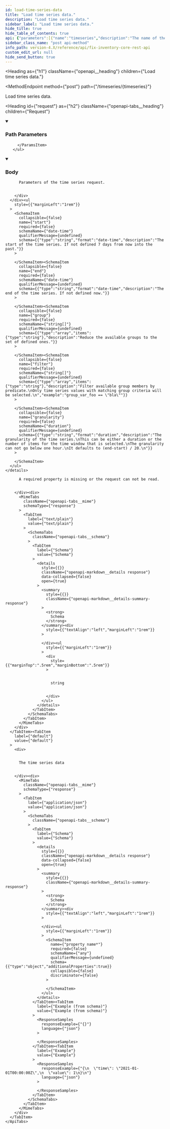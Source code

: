 ```yaml
---
id: load-time-series-data
title: "Load time series data."
description: "Load time series data."
sidebar_label: "Load time series data."
hide_title: true
hide_table_of_contents: true
api: {"parameters":[{"name":"timeseries","description":"The name of the time series.","in":"path","required":true,"schema":{"type":"string","example":"some_name"}}],"requestBody":{"description":"Parameters of the time series request.","content":{"application/json":{"schema":{"type":"object","properties":{"start":{"type":"string","format":"date-time","description":"The start of the time series. If not defined 7 days from now into the past."},"end":{"type":"string","format":"date-time","description":"The end of the time series. If not defined now."},"group":{"type":"array","items":{"type":"string"},"description":"Reduce the available groups to the set of defined ones."},"filter":{"type":"array","items":{"type":"string"},"description":"Filter available group members by predicate.\nOnly time series values with matching group criteria will be selected.\n","example":"group_var_foo == \"bla\""},"granularity":{"type":"string","format":"duration","description":"The granularity of the time series.\nThis can be either a duration or the number of items for the time window that is selected.\nThe granularity can not go below one hour.\nIt defaults to (end-start) / 20.\n"}}}}}},"tags":["timeseries"],"responses":{"400":{"description":"A required property is missing or the request can not be read.","content":{"text/plain":{"schema":{"type":"string"}}}},"default":{"description":"The time series data","content":{"application/json":{"schema":{"type":"object","additionalProperties":true},"example":"{\n  \"time\": \"2021-01-01T00:00:00Z\",\n  \"value\": 1\n}\n"}}}},"description":"Load time series data.","method":"post","path":"/timeseries/{timeseries}","servers":[{"url":"https://{host}:{port}","variables":{"host":{"default":"localhost"},"port":{"default":"8900"}}}],"jsonRequestBodyExample":{"start":"2024-08-02T11:57:08.455Z","end":"2024-08-02T11:57:08.455Z","group":["string"],"filter":"group_var_foo == \"bla\"","granularity":"string"},"info":{"title":"Fix Inventory Core REST API","version":"V1"},"postman":{"name":"Load time series data.","description":{"type":"text/plain"},"url":{"path":["timeseries",":timeseries"],"host":["{{baseUrl}}"],"query":[],"variable":[{"disabled":false,"description":{"content":"(Required) The name of the time series.","type":"text/plain"},"type":"any","value":"","key":"timeseries"}]},"header":[{"key":"Content-Type","value":"application/json"},{"key":"Accept","value":"text/plain"}],"method":"POST","body":{"mode":"raw","raw":"","options":{"raw":{"language":"json"}}}}}
sidebar_class_name: "post api-method"
info_path: version-4.X/reference/api/fix-inventory-core-rest-api
custom_edit_url: null
hide_send_button: true
---
```



<Heading
  as={"h1"}
  className={"openapi__heading"}
  children={"Load time series data."}
>
</Heading>

<MethodEndpoint
  method={"post"}
  path={"/timeseries/{timeseries}"}
>
  
</MethodEndpoint>

Load time series data.

<Heading
  id={"request"}
  as={"h2"}
  className={"openapi-tabs__heading"}
  children={"Request"}
>
</Heading>

<details
  style={{"marginBottom":"1rem"}}
  className={"openapi-markdown__details"}
  data-collapsed={false}
  open={true}
>
  <summary
    style={{}}
  >
    <h3
      className={"openapi-markdown__details-summary-header-params"}
    >
      Path Parameters
    </h3>
  </summary><div>
    <ul>
      <ParamsItem
        className={"paramsItem"}
        param={{"name":"timeseries","description":"The name of the time series.","in":"path","required":true,"schema":{"type":"string","example":"some_name"}}}
      >
        
      </ParamsItem>
    </ul>
  </div>
</details><MimeTabs
  className={"openapi-tabs__mime"}
>
  <TabItem
    label={"application/json"}
    value={"application/json-schema"}
  >
    <details
      style={{}}
      className={"openapi-markdown__details mime"}
      data-collapsed={false}
      open={true}
    >
      <summary
        style={{}}
        className={"openapi-markdown__details-summary-mime"}
      >
        <h3
          className={"openapi-markdown__details-summary-header-body"}
        >
          Body
        </h3>
      </summary><div
        style={{"textAlign":"left","marginLeft":"1rem"}}
      >
        <div
          style={{"marginTop":"1rem","marginBottom":"1rem"}}
        >
          
          
          Parameters of the time series request.
          
          
        </div>
      </div><ul
        style={{"marginLeft":"1rem"}}
      >
        <SchemaItem
          collapsible={false}
          name={"start"}
          required={false}
          schemaName={"date-time"}
          qualifierMessage={undefined}
          schema={{"type":"string","format":"date-time","description":"The start of the time series. If not defined 7 days from now into the past."}}
        >
          
        </SchemaItem><SchemaItem
          collapsible={false}
          name={"end"}
          required={false}
          schemaName={"date-time"}
          qualifierMessage={undefined}
          schema={{"type":"string","format":"date-time","description":"The end of the time series. If not defined now."}}
        >
          
        </SchemaItem><SchemaItem
          collapsible={false}
          name={"group"}
          required={false}
          schemaName={"string[]"}
          qualifierMessage={undefined}
          schema={{"type":"array","items":{"type":"string"},"description":"Reduce the available groups to the set of defined ones."}}
        >
          
        </SchemaItem><SchemaItem
          collapsible={false}
          name={"filter"}
          required={false}
          schemaName={"string[]"}
          qualifierMessage={undefined}
          schema={{"type":"array","items":{"type":"string"},"description":"Filter available group members by predicate.\nOnly time series values with matching group criteria will be selected.\n","example":"group_var_foo == \"bla\""}}
        >
          
        </SchemaItem><SchemaItem
          collapsible={false}
          name={"granularity"}
          required={false}
          schemaName={"duration"}
          qualifierMessage={undefined}
          schema={{"type":"string","format":"duration","description":"The granularity of the time series.\nThis can be either a duration or the number of items for the time window that is selected.\nThe granularity can not go below one hour.\nIt defaults to (end-start) / 20.\n"}}
        >
          
        </SchemaItem>
      </ul>
    </details>
  </TabItem>
</MimeTabs><div>
  <div>
    <ApiTabs
      label={undefined}
      id={undefined}
    >
      <TabItem
        label={"400"}
        value={"400"}
      >
        <div>
          
          
          A required property is missing or the request can not be read.
          
          
        </div><div>
          <MimeTabs
            className={"openapi-tabs__mime"}
            schemaType={"response"}
          >
            <TabItem
              label={"text/plain"}
              value={"text/plain"}
            >
              <SchemaTabs
                className={"openapi-tabs__schema"}
              >
                <TabItem
                  label={"Schema"}
                  value={"Schema"}
                >
                  <details
                    style={{}}
                    className={"openapi-markdown__details response"}
                    data-collapsed={false}
                    open={true}
                  >
                    <summary
                      style={{}}
                      className={"openapi-markdown__details-summary-response"}
                    >
                      <strong>
                        Schema
                      </strong>
                    </summary><div
                      style={{"textAlign":"left","marginLeft":"1rem"}}
                    >
                      
                    </div><ul
                      style={{"marginLeft":"1rem"}}
                    >
                      <div
                        style={{"marginTop":".5rem","marginBottom":".5rem"}}
                      >
                        
                        
                        string
                        
                        
                      </div>
                    </ul>
                  </details>
                </TabItem>
              </SchemaTabs>
            </TabItem>
          </MimeTabs>
        </div>
      </TabItem><TabItem
        label={"default"}
        value={"default"}
      >
        <div>
          
          
          The time series data
          
          
        </div><div>
          <MimeTabs
            className={"openapi-tabs__mime"}
            schemaType={"response"}
          >
            <TabItem
              label={"application/json"}
              value={"application/json"}
            >
              <SchemaTabs
                className={"openapi-tabs__schema"}
              >
                <TabItem
                  label={"Schema"}
                  value={"Schema"}
                >
                  <details
                    style={{}}
                    className={"openapi-markdown__details response"}
                    data-collapsed={false}
                    open={true}
                  >
                    <summary
                      style={{}}
                      className={"openapi-markdown__details-summary-response"}
                    >
                      <strong>
                        Schema
                      </strong>
                    </summary><div
                      style={{"textAlign":"left","marginLeft":"1rem"}}
                    >
                      
                    </div><ul
                      style={{"marginLeft":"1rem"}}
                    >
                      <SchemaItem
                        name={"property name*"}
                        required={false}
                        schemaName={"any"}
                        qualifierMessage={undefined}
                        schema={{"type":"object","additionalProperties":true}}
                        collapsible={false}
                        discriminator={false}
                      >
                        
                      </SchemaItem>
                    </ul>
                  </details>
                </TabItem><TabItem
                  label={"Example (from schema)"}
                  value={"Example (from schema)"}
                >
                  <ResponseSamples
                    responseExample={"{}"}
                    language={"json"}
                  >
                    
                  </ResponseSamples>
                </TabItem><TabItem
                  label={"Example"}
                  value={"Example"}
                >
                  <ResponseSamples
                    responseExample={"{\n  \"time\": \"2021-01-01T00:00:00Z\",\n  \"value\": 1\n}\n"}
                    language={"json"}
                  >
                    
                  </ResponseSamples>
                </TabItem>
              </SchemaTabs>
            </TabItem>
          </MimeTabs>
        </div>
      </TabItem>
    </ApiTabs>
  </div>
</div>
